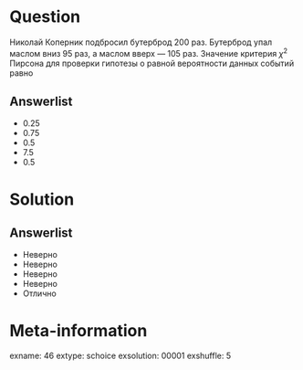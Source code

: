 Question
========
Николай Коперник подбросил бутерброд 200 раз. Бутерброд упал маслом вниз 95 раз, а маслом вверх — 105 раз. Значение критерия $\chi^2$ Пирсона для проверки гипотезы о равной вероятности данных событий равно
 

Answerlist
----------
*  0.25
*  0.75
*  0.5
*  7.5
*  0.5

Solution
========

Answerlist
----------
*  Неверно
*  Неверно
*  Неверно
*  Неверно
*  Отлично

Meta-information
================
exname: 46
extype: schoice
exsolution: 00001
exshuffle: 5
